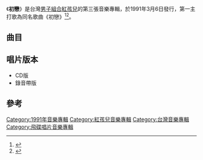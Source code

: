 {{Infobox Album
| Name           = 初戀
| Type           = 專輯
| Artist         = [[紅孩兒_(團體)|紅孩兒]]
| Released       = 1991年3月6日
| Recorded       = 1990年
| Genre          = [[國語流行音樂|國語流行音樂]]
| Length         = 42:43
| Label          = [[飛碟唱片|飛碟唱片]]
| Producer       = 
| Reviews        = 
| Chart position =  
| Certification  = 
| Last album     = [[閃亮的心永遠愛你|閃亮的心永遠愛你]]<br/>（1990年）
| This album     = '''初戀''' <br /> （1991年）
| Next album     = [[青春_(紅孩兒專輯)|青春]]<br/>（1991年）
| Misc           = 
}}

《'''初戀'''》是台灣[[男子組合|男子組合]][[紅孩兒_(團體)|紅孩兒]]的第三張音樂專輯，於1991年3月6日發行，第一主打歌為同名歌曲《初戀》<ref>{{Cite book|title=中国歌星成名金曲 2|last=黄新华编著|first=|publisher=南昌：[[百花洲文艺出版社|百花洲文艺出版社]]|year=1999.09|isbn=7-80647-105-7|location=|pages=545}}</ref><ref>{{Cite book|title=怎样唱好“卡拉OK”|last=顾青，锡瑞编著|first=|publisher=延吉：东北朝鲜民族教育出版社|year=1992.06|isbn=7-5437-1264-4|location=|pages=31}}</ref>。

==曲目==
{{tracklist
| headline     = 
| total_length = 42:43
| title_width  = 16%
| all_producer = [[李子恆|李子恆]]

| title1         = 初戀
| music1         = [[陳大力|陳大力]]
| lyrics1        = [[李子恆|李子恆]]
| arranger1      = [[何國杰|何國杰]]
| producer1      = 
| longnote1      = 第一主打歌
| note1          = 
| length1        = 4:08

| title2         = 難道你現在還不知道
| music2         = [[張洪量|張洪量]] 
| lyrics2        = 張洪量
| arranger2      = 何國杰
| producer2      = 
| longnote2      = 第二主打歌<br>原唱為[[郭富城|郭富城]]<br>粵語版本為[[劉錫明|劉錫明]]《是緣是債是場夢》
| note2          = [[張克帆|張克帆]]獨唱
| length2        = 4:42

| title3         = 我們更精彩 
| music3         = [[Iskandar_Ismail|Iskandar Ismail]] 
| lyrics3        = [[陳樂融|陳樂融]]
| arranger3      = Iskandar Ismail
| producer3      = 
| longnote3      = 
| note3          =
| length3        = 4:19 

| title4         = 全世界我最愛你
| music4         = Iskandar Ismail
| lyrics4        = [[蔣東良|蔣東良]]
| arranger4      = Iskandar Ismail
| producer4      = 
| longnote4      = 粵語版本為劉錫明《恨不相逢在那時》
| note4          = 
| length4        = 4:24

| title5         = 讓我知道你會永遠愛我 
| music5         = Iskandar Ismail
| lyrics5        = 李子恆
| arranger5      = Iskandar Ismail
| producer5      = 
| longnote5      = 
| note5          = 
| length5        = 3:44

| title6         = 就是你 
| music6         = [[紀宏仁|紀宏仁]] 
| lyrics6        = 紀宏仁
| arranger6      = 紀宏仁
| producer6      = 
| longnote6      = 
| note6          = 
| length6        = 3:30

| title7         = 為你保留自己
| music7         = [[王傑_(歌手)|王傑]]
| lyrics7        = [[丁曉雯|丁曉雯]]
| arranger7      = 何國杰
| producer7      = 
| longnote7      =
| note7          = 張克帆獨唱
| length7        = 3:52
 
| title8         = 神奇的旋風
| music8         = [[陳志遠|陳志遠]] 
| lyrics8        = 陳樂融  
| arranger8      = 陳志遠 
| producer8      = 
| longnote8      = 第三主打歌<br>[[台視|台視]]八點檔連續劇《[[小俠龍捲風|小俠龍捲風]]》主題曲
| note8          = 
| length8        = 4:17 

| title9         = 你讓我懂
| music9         = [[陳麗莉_(音樂人)|陳麗莉]]
| lyrics9        = 陳樂融
| arranger9      = 何國杰
| producer9      = 
| longnote9      = 
| note9          = 張克帆獨唱
| length9        = 4:53

| title10        = 特別行動
| music10        = Iskandar Ismail 
| lyrics10       = [[廖瑩如|廖瑩如]] 
| arranger10     = Iskandar Ismail 
| producer10     =
| note10         = 
| longnote10     = 
| length10       = 4:54 
}}

== 唱片版本 ==
*CD版
*錄音帶版

==參考==
{{reflist}}
[[Category:1991年音樂專輯|Category:1991年音樂專輯]]
[[Category:紅孩兒音樂專輯|Category:紅孩兒音樂專輯]]
[[Category:台灣音樂專輯|Category:台灣音樂專輯]]
[[Category:飛碟唱片音樂專輯|Category:飛碟唱片音樂專輯]]